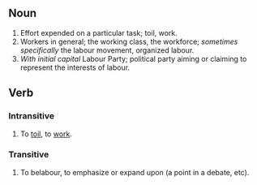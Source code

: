 ==Noun==

#Effort expended on a particular task; toil, work.
#Workers in general; the working class, the workforce; ''sometimes specifically'' the labour movement, organized labour.
#''With initial capital'' Labour Party; political party aiming or claiming to represent the interests of labour.

==Verb==

===Intransitive===
#To [[toil]], to [[work]].

===Transitive===
#To belabour, to emphasize or expand upon (a point in a debate, etc).